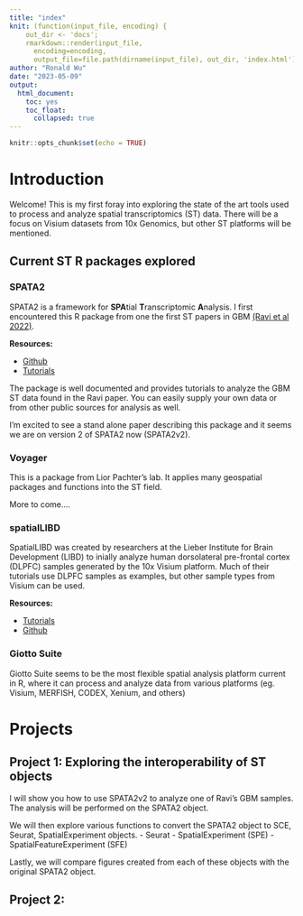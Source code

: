 ```yaml
---
title: "index"
knit: (function(input_file, encoding) {
    out_dir <- 'docs';
    rmarkdown::render(input_file,
      encoding=encoding,
      output_file=file.path(dirname(input_file), out_dir, 'index.html'))})
author: "Ronald Wu"
date: "2023-05-09"
output: 
  html_document:
    toc: yes
    toc_float:
      collapsed: true
---
```


```r
knitr::opts_chunk$set(echo = TRUE)
```

# Introduction

Welcome! This is my first foray into exploring the state of the art tools used to process and analyze spatial transcriptomics (ST) data. There will be a focus on Visium datasets from 10x Genomics, but other ST platforms will be mentioned.

## Current ST R packages explored {.tabset}

### SPATA2

SPATA2 is a framework for **SPA**tial **T**ranscriptomic **A**nalysis. I first encountered this R package from one the first ST papers in GBM [(Ravi et al 2022)](https://www.cell.com/cancer-cell/fulltext/S1535-6108(22)00220-3).

**Resources:**

-   [Github](https://github.com/theMILOlab/SPATA2)
-   [Tutorials](https://themilolab.github.io/SPATA2/)

The package is well documented and provides tutorials to analyze the GBM ST data found in the Ravi paper. You can easily supply your own data or from other public sources for analysis as well.

I'm excited to see a stand alone paper describing this package and it seems we are on version 2 of SPATA2 now (SPATA2v2).

### Voyager

This is a package from Lior Pachter's lab. It applies many geospatial packages and functions into the ST field.

More to come....

### spatialLIBD

SpatialLIBD was created by researchers at the Lieber Institute for Brain Development (LIBD) to inially analyze human dorsolateral pre-frontal cortex (DLPFC) samples generated by the 10x Visium platform. Much of their tutorials use DLPFC samples as examples, but other sample types from Visium can be used.

**Resources:**

-   [Tutorials](https://research.libd.org/spatialLIBD/articles/spatialLIBD.html)
-   [Github](https://github.com/LieberInstitute/spatialLIBD/)

### Giotto Suite

Giotto Suite seems to be the most flexible spatial analysis platform current in R, where it can process and analyze data from various platforms (eg. Visium, MERFISH, CODEX, Xenium, and others)

# Projects

## Project 1: Exploring the interoperability of ST objects

I will show you how to use SPATA2v2 to analyze one of Ravi's GBM samples. The analysis will be performed on the SPATA2 object.

We will then explore various functions to convert the SPATA2 object to SCE, Seurat, SpatialExperiment objects.
  - Seurat 
  - SpatialExperiment (SPE)
  - SpatialFeatureExperiment (SFE)

Lastly, we will compare figures created from each of these objects with the original SPATA2 object.

## Project 2:
